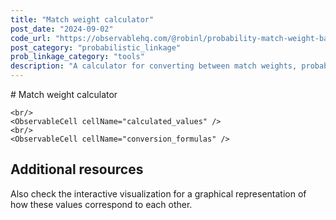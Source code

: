 ```yaml
---
title: "Match weight calculator"
post_date: "2024-09-02"
code_url: "https://observablehq.com/@robinl/probability-match-weight-bayes-factor-converter"
post_category: "probabilistic_linkage"
prob_linkage_category: "tools"
description: "A calculator for converting between match weights, probabilities, and Bayes factors"
---
```




<ProbHomeNav />
# Match weight calculator



<WithObservableProvider notebook={notebook}>

  <ObservableCell cellName="viewof form_values" />



    <br/>
    <ObservableCell cellName="calculated_values" />
    <br/>
    <ObservableCell cellName="conversion_formulas" />


</WithObservableProvider>


## Additional resources

Also check the <Link to="/prob_bf_mw/">interactive visualization</Link> for a graphical representation of how these values correspond to each other.


<ProbHomeNav />